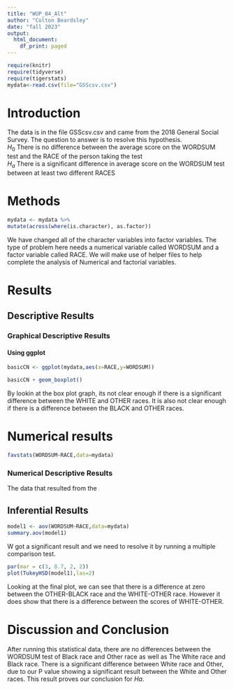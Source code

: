 ```yaml
---
title: "WUP_04_Alt"
author: "Colton Beardsley"
date: "fall 2023"
output:
  html_document:
    df_print: paged
---
```


```r
require(knitr)
require(tidyverse)
require(tigerstats)
mydata<-read.csv(file="GSScsv.csv")
```

# Introduction

<!--In this section you explain what you are trying to show.  Where did the data come from?  What is the research or other question you are trying to answer?!-->

The data is in the file GSScsv.csv and came from the 2018 General Social Survey.  The question to answer is to resolve this hypothesis.  
$H_0$ There is no difference between the average score on the WORDSUM test and the RACE of the person taking the test   
$H_a$ There is a significant difference in average score on the WORDSUM test between at least two different RACES

# Methods

<!--Mention that you intend to use chatGPT to the greatest extent possible. Give credit to chatGPT when you use it to create code in your report. Decide on your methods:  use "variable analysis" or other appropriate descriptors.  Make sure to choose at least one graphical method and at least one numerical method.!-->

```r
mydata <- mydata %>%
mutate(across(where(is.character), as.factor))
```

We have changed all of the character variables into factor variables. The type of problem here needs a numerical variable called WORDSUM and a factor variable called RACE. We will make use of helper files to help complete the analysis of Numerical and factorial variables.

# Results

<!--Divide this section into two sub-sections:  One for your descriptive  results and one for your inferential results.!-->

## Descriptive Results

### Graphical Descriptive Results

<!--Graphical results here.  Make sure to show your code.  Provide appropriate labels for axes, giving units if possible, and provide a good title for the graph, too.  Use the graphical results to describe the patterns if any that exist in the data as focused toward the research question!-->

#### Using ggplot

```r
basicCN <- ggplot(mydata,aes(x=RACE,y=WORDSUM))

basicCN + geom_boxplot()
```
  
By lookin at the box plot graph, its not clear enough if there is a significant difference between the WHITE and OTHER races. It is also not clear enough if there is a difference between the BLACK and OTHER races.
  
# Numerical results

```r
favstats(WORDSUM~RACE,data=mydata)
```



### Numerical Descriptive Results

<!--Numerical results go here. Use the numerical results to describe the patterns if any that exist in the data as focused toward the research question!-->

The data that resulted from the 

## Inferential Results

<!--State hypothesis clearly.  Make sure your discussion of the inferential test covers all the aspects that the test output produces, such as test statistic, p-value etc.  Make a decision about the null hypothesis, explain the assumptions on which the selected test/procedure was based, and why the chosen procedure satisfys the assumptions and is appropriate to answer the research question!-->
```r
model1 <- aov(WORDSUM~RACE,data=mydata)
summary.aov(model1)
```
W got a significant result and we need to resolve it by running a multiple comparison test.

```r
par(mar = c(3, 8.7, 2, 2))
plot(TukeyHSD(model1),las=2)
```

Looking at the final plot, we can see that there is a difference at zero between the OTHER-BLACK race and the WHITE-OTHER race. However it does show that there is a difference between the scores of WHITE-OTHER.


# Discussion and Conclusion

<!--Discussion and conclusion here.  If you found a relationship be sure to consider whether the relationship occurs because one of the variavbles causes the other, or whether they perhasps are related for some other reason.  Watch the chapter 6 videos from the GeorgeTown videos collection.!-->

After running this statistical data, there are no differences between the WORDSUM test of Black race and Other race as well as The White race and Black race. There is a significant difference between White race and Other, due to our P value showing a significant result between the White and Other races. This result proves our conclusion for $Ha$.
